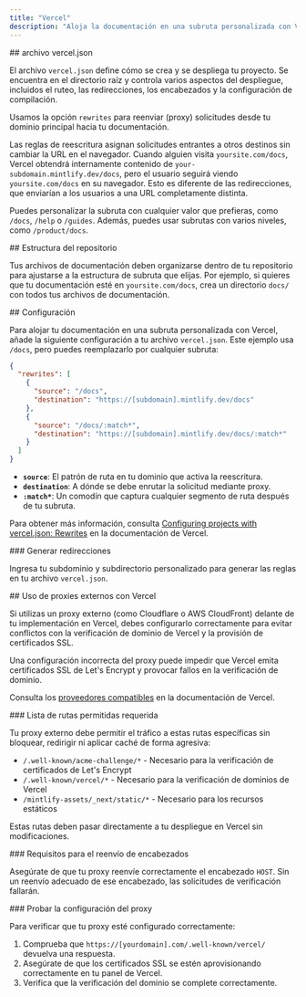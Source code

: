 ```yaml
---
title: "Vercel"
description: "Aloja la documentación en una subruta personalizada con Vercel"
---
```




<div id="verceljson-file">
  ## archivo vercel.json
</div>

El archivo `vercel.json` define cómo se crea y se despliega tu proyecto. Se encuentra en el directorio raíz y controla varios aspectos del despliegue, incluidos el ruteo, las redirecciones, los encabezados y la configuración de compilación.

Usamos la opción `rewrites` para reenviar (proxy) solicitudes desde tu dominio principal hacia tu documentación.

Las reglas de reescritura asignan solicitudes entrantes a otros destinos sin cambiar la URL en el navegador. Cuando alguien visita `yoursite.com/docs`, Vercel obtendrá internamente contenido de `your-subdomain.mintlify.dev/docs`, pero el usuario seguirá viendo `yoursite.com/docs` en su navegador. Esto es diferente de las redirecciones, que enviarían a los usuarios a una URL completamente distinta.

Puedes personalizar la subruta con cualquier valor que prefieras, como `/docs`, `/help` o `/guides`. Además, puedes usar subrutas con varios niveles, como `/product/docs`.

<div id="repository-structure">
  ## Estructura del repositorio
</div>

Tus archivos de documentación deben organizarse dentro de tu repositorio para ajustarse a la estructura de subruta que elijas. Por ejemplo, si quieres que tu documentación esté en `yoursite.com/docs`, crea un directorio `docs/` con todos tus archivos de documentación.

<div id="configuration">
  ## Configuración
</div>

Para alojar tu documentación en una subruta personalizada con Vercel, añade la siguiente configuración a tu archivo `vercel.json`. Este ejemplo usa `/docs`, pero puedes reemplazarlo por cualquier subruta:

```json
{
  "rewrites": [
    {
      "source": "/docs",
      "destination": "https://[subdomain].mintlify.dev/docs"
    },
    {
      "source": "/docs/:match*",
      "destination": "https://[subdomain].mintlify.dev/docs/:match*"
    }
  ]
}
```

* **`source`**: El patrón de ruta en tu dominio que activa la reescritura.
* **`destination`**: A dónde se debe enrutar la solicitud mediante proxy.
* **`:match*`**: Un comodín que captura cualquier segmento de ruta después de tu subruta.

Para obtener más información, consulta [Configuring projects with vercel.json: Rewrites](https://vercel.com/docs/projects/project-configuration#rewrites) en la documentación de Vercel.


<div id="generate-rewrites">
  ### Generar redirecciones
</div>

Ingresa tu subdominio y subdirectorio personalizado para generar las reglas en tu archivo `vercel.json`.

<VercelJsonGenerator />

<div id="using-external-proxies-with-vercel">
  ## Uso de proxies externos con Vercel
</div>

Si utilizas un proxy externo (como Cloudflare o AWS CloudFront) delante de tu implementación en Vercel, debes configurarlo correctamente para evitar conflictos con la verificación de dominio de Vercel y la provisión de certificados SSL.

Una configuración incorrecta del proxy puede impedir que Vercel emita certificados SSL de Let's Encrypt y provocar fallos en la verificación de dominio.

Consulta los [proveedores compatibles](https://vercel.com/guides/how-to-setup-verified-proxy#supported-providers-verified-proxy-lite) en la documentación de Vercel.

<div id="required-path-allowlist">
  ### Lista de rutas permitidas requerida
</div>

Tu proxy externo debe permitir el tráfico a estas rutas específicas sin bloquear, redirigir ni aplicar caché de forma agresiva:

- `/.well-known/acme-challenge/*` - Necesario para la verificación de certificados de Let's Encrypt
- `/.well-known/vercel/*` - Necesario para la verificación de dominios de Vercel
- `/mintlify-assets/_next/static/*` - Necesario para los recursos estáticos

Estas rutas deben pasar directamente a tu despliegue en Vercel sin modificaciones.

<div id="header-forwarding-requirements">
  ### Requisitos para el reenvío de encabezados
</div>

Asegúrate de que tu proxy reenvíe correctamente el encabezado `HOST`. Sin un reenvío adecuado de ese encabezado, las solicitudes de verificación fallarán.

<div id="testing-your-proxy-setup">
  ### Probar la configuración del proxy
</div>

Para verificar que tu proxy esté configurado correctamente:

1. Comprueba que `https://[yourdomain].com/.well-known/vercel/` devuelva una respuesta.
2. Asegúrate de que los certificados SSL se estén aprovisionando correctamente en tu panel de Vercel.
3. Verifica que la verificación del dominio se complete correctamente.